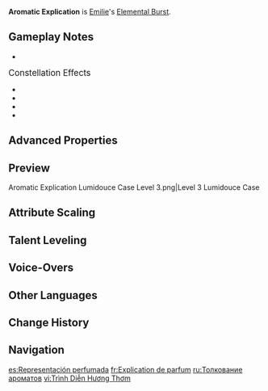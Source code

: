 {{Talent Infobox
|image         = Talent Aromatic Explication.png
|character     = Emilie
|type          = Elemental Burst
|info          = Guiding the fragrances collected within the Case, Emilie converts them into pure Dendro energy, creating a Level 3 Lumidouce Case and stowing existing Cases away.<br>While it exists, the Level 3 Lumidouce Case will not gather nearby Scents, but it will continuously cause Scented Dew to descend, attacking opponents within range and dealing {{Color|Dendro DMG}}. During this time, 1 drop of Scented Dew will descend every 0.3 seconds, and 1 opponent can become the target every 0.7 seconds.<br>When the duration ends, a Level 1 Lumidouce Case will be recreated. If a Lumidouce Case was stowed away when using Aromatic Explication, then the Case that was stowed away will be deployed instead, and its duration will be reset.<br>While Aromatic Explication is active, the Elemental Skill "[[Fragrance Extraction]]" will not create a Lumidouce Case.
|CD            = 13.5s
|energyCost    = 50
|scale_att1    = ATK
|scale_att2    = 
|utility1      = 
|utility2      = 
|arkhe         = 
}}
{{Description|No matter the perfume, it will begin to change the instant it comes into contact with the air, before finally dissipating amidst the whispers of wind, trees, and grass. In that sense, no two people will appreciate the exact same fragrance.<br>So it is for the paths taken by all who live. In that sense, you can consider perfumes an explication of human life.}}
'''Aromatic Explication''' is [[Emilie]]'s [[Elemental Burst]].

==Gameplay Notes==
* {{Talent Note|no snapshot|Lumidouce Case Attack DMG|character=Emilie}}

;<big>Constellation Effects</big>
* {{Talent Note|constellation|2|Lakelight Top Note}}
* {{Talent Note|constellation|4|Lumidouce Heart Note}}
* {{Talent Note|constellation|5|Puredew Aroma}}
* {{Talent Note|constellation|6|Marcotte Sillage}}

==Advanced Properties==
{{Advanced Properties
|title   = Level 3 Lumidouce Case Attack DMG
|gu      = 1U
|icdtag  = Elemental Burst
|icdtype = 2.5s/3 Hits
|poise   = 40
|impulse = 3
}}

==Preview==
{{Preview
|file1 = Aromatic Explication Preview
}}

<gallery>
Aromatic Explication Lumidouce Case Level 3.png|Level 3 Lumidouce Case
</gallery>

==Attribute Scaling==
{{Talent Scaling
|levels=13
|order=level3lumidoucecaseattackdmg,level3lumidoucecaseduration,cd,energycost
|titles=Level 3 Lumidouce Case Attack DMG (%),Level 3 Lumidouce Case Duration,CD,Energy Cost
|level3lumidoucecaseattackdmg_1=217.2
|level3lumidoucecaseattackdmg_2=233.49
|level3lumidoucecaseattackdmg_3=249.78
|level3lumidoucecaseattackdmg_4=271.5
|level3lumidoucecaseattackdmg_5=287.79
|level3lumidoucecaseattackdmg_6=304.08
|level3lumidoucecaseattackdmg_7=325.8
|level3lumidoucecaseattackdmg_8=347.52
|level3lumidoucecaseattackdmg_9=369.24
|level3lumidoucecaseattackdmg_10=390.96
|level3lumidoucecaseattackdmg_11=412.68
|level3lumidoucecaseattackdmg_12=434.4
|level3lumidoucecaseattackdmg_13=461.55
|level3lumidoucecaseduration=2.8s
|cd=13.5s
|energycost=50
}}

==Talent Leveling==
{{Talent Upgrade|Emilie}}

==Voice-Overs==
{{Talent VO}}

==Other Languages==
{{Other Languages
|en       = Aromatic Explication
|zhs      = 香氛演绎
|zhs_rm   = Xiāngfēn Yǎnyì
|zht      = 香氛演繹
|zht_rm   = Xiāngfēn Yǎnyì
|zh_tl    = Fragrance Deduction
|ja       = アロマティック·アナライズ
|ja_rm    = Aromatikku Anaraizu
|ja_tl    = Aromatic Analysis
|ko       = 향의 궤적
|ko_rm    = 
|ko_tl    = 
|es       = Representación perfumada
|es_tl    = Perfumed Representation
|fr       = Explication de parfum
|fr_tl    = Perfume Explication
|ru       = Толкование ароматов
|ru_tl    = Interpretation of Aromas
|th       = Aromatic Explication
|vi       = Trình Diễn Hương Thơm
|vi_tl    = 
|de       = Manifestation der driftenden Essenzen
|de_tl    = Manifestation of Drifting Essences
|id       = Aromatic Explication
|pt       = Apresentação Aromática
|pt_tl    = 
|tr       = Aroma Yorumlama
|tr_tl    = 
|it       = Rappresentazione aromatica
|it_tl    = Aromatic Representation
}}

==Change History==
{{Change History|4.8}}

==Navigation==
{{Talent Navbox|Emilie}}

[[es:Representación perfumada]]
[[fr:Explication de parfum]]
[[ru:Толкование ароматов]]
[[vi:Trình Diễn Hương Thơm]]